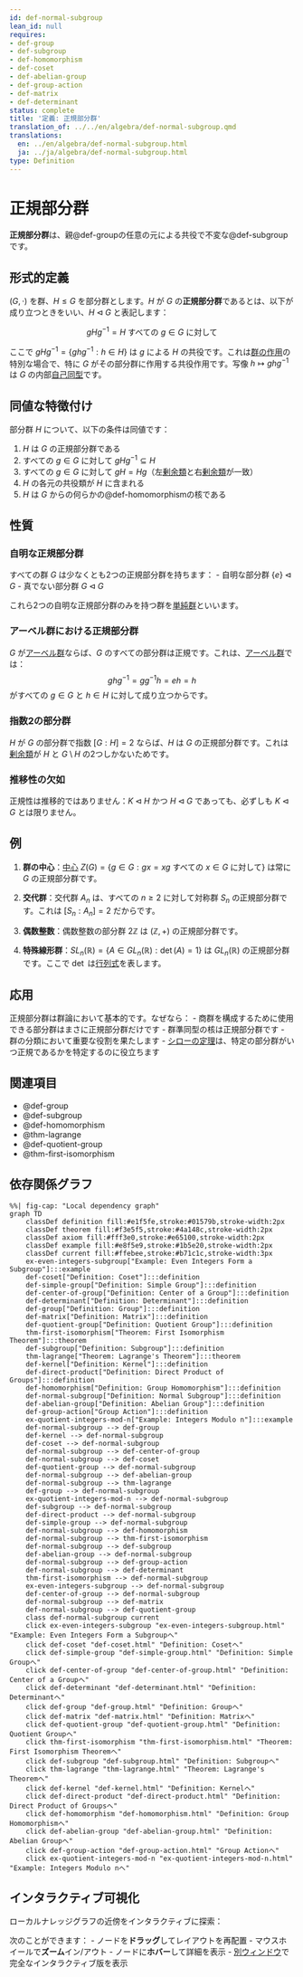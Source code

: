 ```yaml
---
id: def-normal-subgroup
lean_id: null
requires:
- def-group
- def-subgroup
- def-homomorphism
- def-coset
- def-abelian-group
- def-group-action
- def-matrix
- def-determinant
status: complete
title: '定義: 正規部分群'
translation_of: ../../en/algebra/def-normal-subgroup.qmd
translations:
  en: ../en/algebra/def-normal-subgroup.html
  ja: ../ja/algebra/def-normal-subgroup.html
type: Definition
---
```


# 正規部分群 {#def-normal-subgroup}

**正規部分群**は、親@def-groupの任意の元による共役で不変な@def-subgroupです。

## 形式的定義

$(G, \cdot)$ を群、$H \leq G$ を部分群とします。$H$ が $G$ の**正規部分群**であるとは、以下が成り立つときをいい、$H \triangleleft G$ と表記します：

$$gHg^{-1} = H \text{ すべての } g \in G \text{ に対して}$$

ここで $gHg^{-1} = \{ghg^{-1} : h \in H\}$ は $g$ による $H$ の共役です。これは[群の作用](def-group-action.qmd)の特別な場合で、特に $G$ がその部分群に作用する共役作用です。写像 $h \mapsto ghg^{-1}$ は $G$ の内部[自己同型](def-automorphism.qmd)です。

## 同値な特徴付け

部分群 $H$ について、以下の条件は同値です：

1. $H$ は $G$ の正規部分群である
2. すべての $g \in G$ に対して $gHg^{-1} \subseteq H$
3. すべての $g \in G$ に対して $gH = Hg$（左[剰余類](def-coset.qmd)と右[剰余類](def-coset.qmd)が一致）
4. $H$ の各元の共役類が $H$ に含まれる
5. $H$ は $G$ からの何らかの@def-homomorphismの核である

## 性質

### 自明な正規部分群

すべての群 $G$ は少なくとも2つの正規部分群を持ちます：
- 自明な部分群 $\{e\} \triangleleft G$
- 真でない部分群 $G \triangleleft G$

これら2つの自明な正規部分群のみを持つ群を[単純群](def-simple-group.qmd)といいます。

### アーベル群における正規部分群

$G$ が[アーベル群](def-abelian-group.qmd)ならば、$G$ のすべての部分群は正規です。これは、[アーベル群](def-abelian-group.qmd)では：
$$ghg^{-1} = gg^{-1}h = eh = h$$
がすべての $g \in G$ と $h \in H$ に対して成り立つからです。

### 指数2の部分群

$H$ が $G$ の部分群で指数 $[G:H] = 2$ ならば、$H$ は $G$ の正規部分群です。これは[剰余類](def-coset.qmd)が $H$ と $G \setminus H$ の2つしかないためです。

### 推移性の欠如

正規性は推移的ではありません：$K \triangleleft H$ かつ $H \triangleleft G$ であっても、必ずしも $K \triangleleft G$ とは限りません。

## 例

1. **群の中心**：[中心](def-center-of-group.qmd) $Z(G) = \{g \in G : gx = xg \text{ すべての } x \in G \text{ に対して}\}$ は常に $G$ の正規部分群です。

2. **交代群**：交代群 $A_n$ は、すべての $n \geq 2$ に対して対称群 $S_n$ の正規部分群です。これは $[S_n : A_n] = 2$ だからです。

3. **偶数整数**：偶数整数の部分群 $2\mathbb{Z}$ は $(\mathbb{Z}, +)$ の正規部分群です。

4. **特殊線形群**：$SL_n(\mathbb{R}) = \{A \in GL_n(\mathbb{R}) : \det(A) = 1\}$ は $GL_n(\mathbb{R})$ の正規部分群です。ここで $\det$ は[行列式](def-determinant.qmd)を表します。

## 応用

正規部分群は群論において基本的です。なぜなら：
- 商群を構成するために使用できる部分群はまさに正規部分群だけです
- 群準同型の核は正規部分群です
- 群の分類において重要な役割を果たします
- [シローの定理](thm-sylow.qmd)は、特定の部分群がいつ正規であるかを特定するのに役立ちます

## 関連項目

- @def-group
- @def-subgroup
- @def-homomorphism
- @thm-lagrange
- @def-quotient-group
- @thm-first-isomorphism

## 依存関係グラフ

```mermaid
%%| fig-cap: "Local dependency graph"
graph TD
    classDef definition fill:#e1f5fe,stroke:#01579b,stroke-width:2px
    classDef theorem fill:#f3e5f5,stroke:#4a148c,stroke-width:2px
    classDef axiom fill:#fff3e0,stroke:#e65100,stroke-width:2px
    classDef example fill:#e8f5e9,stroke:#1b5e20,stroke-width:2px
    classDef current fill:#ffebee,stroke:#b71c1c,stroke-width:3px
    ex-even-integers-subgroup["Example: Even Integers Form a Subgroup"]:::example
    def-coset["Definition: Coset"]:::definition
    def-simple-group["Definition: Simple Group"]:::definition
    def-center-of-group["Definition: Center of a Group"]:::definition
    def-determinant["Definition: Determinant"]:::definition
    def-group["Definition: Group"]:::definition
    def-matrix["Definition: Matrix"]:::definition
    def-quotient-group["Definition: Quotient Group"]:::definition
    thm-first-isomorphism["Theorem: First Isomorphism Theorem"]:::theorem
    def-subgroup["Definition: Subgroup"]:::definition
    thm-lagrange["Theorem: Lagrange's Theorem"]:::theorem
    def-kernel["Definition: Kernel"]:::definition
    def-direct-product["Definition: Direct Product of Groups"]:::definition
    def-homomorphism["Definition: Group Homomorphism"]:::definition
    def-normal-subgroup["Definition: Normal Subgroup"]:::definition
    def-abelian-group["Definition: Abelian Group"]:::definition
    def-group-action["Group Action"]:::definition
    ex-quotient-integers-mod-n["Example: Integers Modulo n"]:::example
    def-normal-subgroup --> def-group
    def-kernel --> def-normal-subgroup
    def-coset --> def-normal-subgroup
    def-normal-subgroup --> def-center-of-group
    def-normal-subgroup --> def-coset
    def-quotient-group --> def-normal-subgroup
    def-normal-subgroup --> def-abelian-group
    def-normal-subgroup --> thm-lagrange
    def-group --> def-normal-subgroup
    ex-quotient-integers-mod-n --> def-normal-subgroup
    def-subgroup --> def-normal-subgroup
    def-direct-product --> def-normal-subgroup
    def-simple-group --> def-normal-subgroup
    def-normal-subgroup --> def-homomorphism
    def-normal-subgroup --> thm-first-isomorphism
    def-normal-subgroup --> def-subgroup
    def-abelian-group --> def-normal-subgroup
    def-normal-subgroup --> def-group-action
    def-normal-subgroup --> def-determinant
    thm-first-isomorphism --> def-normal-subgroup
    ex-even-integers-subgroup --> def-normal-subgroup
    def-center-of-group --> def-normal-subgroup
    def-normal-subgroup --> def-matrix
    def-normal-subgroup --> def-quotient-group
    class def-normal-subgroup current
    click ex-even-integers-subgroup "ex-even-integers-subgroup.html" "Example: Even Integers Form a Subgroupへ"
    click def-coset "def-coset.html" "Definition: Cosetへ"
    click def-simple-group "def-simple-group.html" "Definition: Simple Groupへ"
    click def-center-of-group "def-center-of-group.html" "Definition: Center of a Groupへ"
    click def-determinant "def-determinant.html" "Definition: Determinantへ"
    click def-group "def-group.html" "Definition: Groupへ"
    click def-matrix "def-matrix.html" "Definition: Matrixへ"
    click def-quotient-group "def-quotient-group.html" "Definition: Quotient Groupへ"
    click thm-first-isomorphism "thm-first-isomorphism.html" "Theorem: First Isomorphism Theoremへ"
    click def-subgroup "def-subgroup.html" "Definition: Subgroupへ"
    click thm-lagrange "thm-lagrange.html" "Theorem: Lagrange's Theoremへ"
    click def-kernel "def-kernel.html" "Definition: Kernelへ"
    click def-direct-product "def-direct-product.html" "Definition: Direct Product of Groupsへ"
    click def-homomorphism "def-homomorphism.html" "Definition: Group Homomorphismへ"
    click def-abelian-group "def-abelian-group.html" "Definition: Abelian Groupへ"
    click def-group-action "def-group-action.html" "Group Actionへ"
    click ex-quotient-integers-mod-n "ex-quotient-integers-mod-n.html" "Example: Integers Modulo nへ"
```

## インタラクティブ可視化

ローカルナレッジグラフの近傍をインタラクティブに探索：

::: {.graph-viz data-id="def-normal-subgroup" data-width="700" data-height="500"}
:::

次のことができます：
- ノードを**ドラッグ**してレイアウトを再配置
- マウスホイールで**ズーム**イン/アウト
- ノードに**ホバー**して詳細を表示
- [別ウィンドウ](../../output/interactive/def-normal-subgroup.html){target="_blank"}で完全なインタラクティブ版を表示
